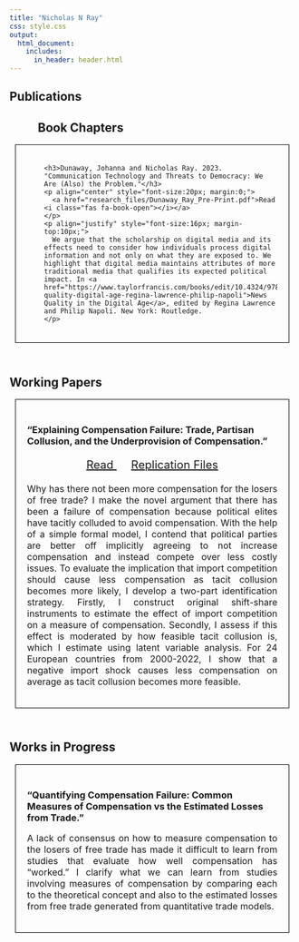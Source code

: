 ```yaml
---
title: "Nicholas N Ray"
css: style.css
output:
  html_document:
    includes:
      in_header: header.html
---
```

<head> <meta Nicholas Norfleet Ray/>
  <!-- Google tag (gtag.js) -->
  <script async src="https://www.googletagmanager.com/gtag/js?id=G-QJHBF9MPS6"></script>
  <script>
    window.dataLayer = window.dataLayer || [];
    function gtag(){dataLayer.push(arguments);}
    gtag('js', new Date());
    gtag('config', 'G-QJHBF9MPS6');
  </script>
  <meta Research/>
  <meta Working Papers/>
</head>
<section>
  <h1>Publications</h1>
  <h2 style="padding-left:50px;">Book Chapters</h2>
  <div style="border:0.5px solid black; margin:10px; padding-left:50px; padding-right:20px; padding-top:20px; padding-bottom:20px;">
    <h3>Dunaway, Johanna and Nicholas Ray. 2023. "Communication Technology and Threats to Democracy: We Are (Also) the Problem."</h3>
    <p align="center" style="font-size:20px; margin:0;">
      <a href="research_files/Dunaway_Ray_Pre-Print.pdf">Read <i class="fas fa-book-open"></i></a>
    </p>
    <p align="justify" style="font-size:16px; margin-top:10px;">
      We argue that the scholarship on digital media and its effects need to consider how individuals process digital information and not only on what they are exposed to. We highlight that digital media maintains attributes of more traditional media that qualifies its expected political impact. In <a href="https://www.taylorfrancis.com/books/edit/10.4324/9781003257998/news-quality-digital-age-regina-lawrence-philip-napoli">News Quality in the Digital Age</a>, edited by Regina Lawrence and Philip Napoli. New York: Routledge.
    </p>
  </div>
  <br>
  <h1> Working Papers </h1>
  <a id="globalization"></a> 
  <div style="padding:20px;border:0.5px solid black;margin:10px;">
  <h3> "Explaining Compensation Failure: Trade, Partisan Collusion, and the Underprovision of Compensation." </h3>
  <p align="center" style = "font-size:20px;"> 
  <a href = research_files/Explaining_Compensation_Failure.pdf>Read <i class="fas fa-book-open"></i></a>&emsp;
  <a href=https://www.dropbox.com/scl/fo/a60f44ahtda56idblzcpv/APXpHDmaPAeoOThHbFSz70E?rlkey=j5er9qwlvo92yejbb209btger&st=q0hj91d0&dl=0> Replication Files <i class="fas fa-folder-open"></i></a> 
  </p>
  <p align="justify" style="font-size:16px;"> Why has there not been more compensation for the losers of free trade? I make the novel argument that there has been a failure of compensation because political elites have tacitly colluded to avoid compensation. With the help of a simple formal model, I contend that political parties are better off implicitly agreeing to not increase compensation and instead compete over less costly issues. To evaluate the implication that import competition should cause less compensation as tacit collusion becomes more likely, I develop a two-part identification strategy. Firstly, I construct original shift-share instruments to estimate the effect of import competition on a measure of compensation. Secondly, I assess if this effect is moderated by how feasible tacit collusion is, which I estimate using latent variable analysis. For 24 European countries from 2000-2022, I show that a negative import shock causes less compensation on average as tacit collusion becomes more feasible.
  </p>
  </div>
  <br>
  <h1> Works in Progress </h1>
  <div style="padding:20px;border:0.5px solid black;margin:10px;">
  <h3> "Quantifying Compensation Failure: Common Measures of Compensation vs the Estimated Losses from Trade." </h3>
  <p align="justify" style="font-size:16px;"> A lack of consensus on how to measure compensation to the losers of free trade has made it difficult to learn from studies that evaluate how well compensation has "worked." I clarify what we can learn from studies involving measures of compensation by comparing each to the theoretical concept and also to the estimated losses from free trade generated from quantitative trade models.
  </p>
  </div>
</section>